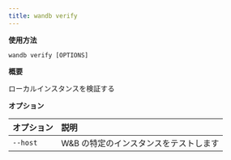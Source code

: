 ```yaml
---
title: wandb verify
---
```


**使用方法**

`wandb verify [OPTIONS]`

**概要**

ローカルインスタンスを検証する


**オプション**

| **オプション** | **説明** |
| :--- | :--- |
| `--host` | W&B の特定のインスタンスをテストします |